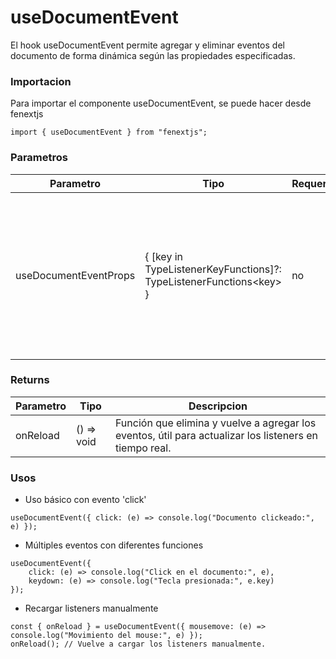 # useDocumentEvent

El hook useDocumentEvent permite agregar y eliminar eventos del documento de forma dinámica según las propiedades especificadas.

### Importacion

Para importar el componente useDocumentEvent, se puede hacer desde fenextjs

```tsx copy
import { useDocumentEvent } from "fenextjs";
```

### Parametros

| Parametro | Tipo | Requerido | Default | Descripcion |
| --------- | ---- | --------- | ------- | ----------- |
| useDocumentEventProps | \{ [key in TypeListenerKeyFunctions]?: TypeListenerFunctions\<key\> \} | no |  | Objeto donde las claves son nombres de eventos del documento y los valores son funciones a ejecutar cuando el evento ocurre. |
### Returns

| Parametro | Tipo | Descripcion |
| --------- | ---- | ----------- |
| onReload | () =\> void  | Función que elimina y vuelve a agregar los eventos, útil para actualizar los listeners en tiempo real. |
### Usos

- Uso básico con evento 'click'

```tsx copy
useDocumentEvent({ click: (e) => console.log("Documento clickeado:", e) });
```

- Múltiples eventos con diferentes funciones

```tsx copy
useDocumentEvent({ 
    click: (e) => console.log("Click en el documento:", e), 
    keydown: (e) => console.log("Tecla presionada:", e.key) 
});
```

- Recargar listeners manualmente

```tsx copy
const { onReload } = useDocumentEvent({ mousemove: (e) => console.log("Movimiento del mouse:", e) });
onReload(); // Vuelve a cargar los listeners manualmente.
```

